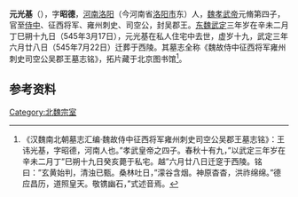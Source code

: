 '''元光基'''（{{bd|527年|| 545年|3月17日 |}}），字'''昭德'''，[[河南郡|河南]][[洛阳县|洛阳]]（今河南省[[洛阳市|洛阳市]]东）人，[[魏孝武帝|魏孝武帝]]元脩第四子，官至[[侍中|侍中]]、征西将军、雍州刺史、司空公，封吴郡王。[[东魏|东魏]][[武定_(东魏)|武定]]三年岁在辛未二月丁巳朔十九日（545年3月17日），元光基在私人住宅中去世，虚岁十九，武定三年六月廿八日（545年7月22日）迁葬于西陵。其墓志全称《魏故侍中征西将军雍州刺史司空公吴郡王墓志铭》，拓片藏于北京图书馆<ref>《汉魏南北朝墓志汇编·魏故侍中征西将军雍州刺史司空公吴郡王墓志铭》：王讳光基，字昭德，河南人也。”孝武皇帝之四子。春秋十有九，”以武定三年岁在辛未二月丁”巳朔十九日癸亥薨于私宅。越”六月廿八日迁窆于西陵。铭曰：”玄黄始判，清浊已甄。桑林吐日，”濛谷含烟。神原杳杳，洪祚绵绵。”德应昌历，道照皇天。敬镌幽石，”式述音焉。</ref>。

==参考资料==
{{reflist}}

[[Category:北魏宗室|Category:北魏宗室]]